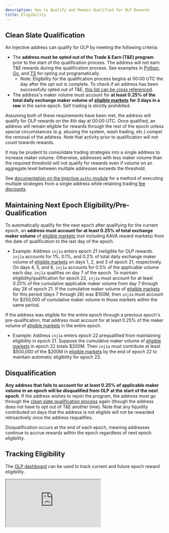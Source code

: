 ```yaml
---
description: How to Qualify and Remain Qualified for OLP Rewards
title: Eligibility
---
```


## Clean Slate Qualification

An Injective address can qualify for OLP by meeting the following criteria:

* The **address must be opted out of the Trade & Earn (T\&E) program** prior to the start of the qualification process. The address will not earn T\&E rewards during the qualification process. See examples in [Python](https://github.com/InjectiveLabs/sdk-python/blob/master/examples/chain\_client/24\_MsgRewardsOptOut.py), [Go](https://github.com/InjectiveLabs/sdk-go/blob/master/examples/chain/24\_MsgRegisterAsDMM/example.go), and [TS](https://github.com/InjectiveLabs/injective-ts/wiki/04CoreModulesExchange#msgrewardsoptout) for opting out programatically.
  * Note: Eligibility for the qualification process begins at 00:00 UTC the day after the opt out is complete. To check if an address has been successfully opted out of T\&E, [this list can be cross referenced](https://lcd.injective.network/injective/exchange/v1beta1/opted\_out\_of\_rewards\_accounts).
* The address's maker volume must account for **at least 0.25% of the total daily exchange maker volume of** [**eligible markets**](./eligible-markets/) **for 3 days in a row** in the same epoch. Self trading is strictly prohibited.

Assuming both of these requirements have been met, the address will qualify for OLP rewards on the 4th day at 00:00 UTC. Once qualified, an address will remain eligible for rewards through the rest of the epoch unless special circumstances (e.g. abusing the system, wash trading, etc.) compel the removal of the address. Note that activity prior to qualification will not count towards rewards.

<Callout icon="warning" color="#07C1FF" iconType="regular">
It may be prudent to consolidate trading strategies into a single address to increase maker volume. Otherwise, addresses with less maker volume than the required threshold will not qualify for rewards even if volume on an aggregate level between multiple addresses exceeds the threshold.&#x20;

See [documentation on the Injective `authz` module](https://docs.injective.network/develop/modules/Core/authz/) for a method of executing multiple strategies from a single address while retaining trading [fee discounts](https://helixapp.com/fee-discounts).
</Callout>

## Maintaining Next Epoch Eligibility/Pre-Qualification

To automatically qualify for the next epoch after qualifying for the current epoch, an **address must account for at least 0.25% of total exchange maker volume** of [eligible markets](./eligible-markets/) (not including KAVA reward markets) from the date of qualification to the last day of the epoch.&#x20;

* Example: Address `inj1a` enters epoch 21 ineligible for OLP rewards. `inj1a` accounts for 1%, 0.1%, and 0.2% of total daily exchange maker volume of [eligible markets](./eligible-markets/) on days 1, 2, and 3 of epoch 21, respectively. On days 4, 5, and 6, `inj1a` accounts for 0.5% of the applicable volume each day. `inj1a` qualifies on day 7 of the epoch. To maintain eligibility/qualification for epoch 22, `inj1a` must account for at least 0.25% of the cumulative applicable maker volume from day 7 through day 28 of epoch 21. If the cumulative maker volume of [eligible markets](./eligible-markets/) for this period (days 7 through 28) was $100M, then `inj1a` must account for $250,000 of cumulative maker volume in those markets within the same period.

If the address was eligible for the entire epoch through a previous epoch's pre-qualification, that address must account for at least 0.25% of the maker volume of [eligible markets](./eligible-markets/) in the entire epoch.&#x20;

* Example: Address `inj1a` enters epoch 22 prequalified from maintaining eligibility in epoch 21. Suppose the cumulative maker volume of [eligible markets](./eligible-markets.md) in epoch 22 totals $200M. Then `inj1a` must contribute at least $500,000 of the $200M in [eligible markets](./eligible-markets.md) by the end of epoch 22 to maintain automatic eligibility for epoch 23.

## Disqualification

**Any address that fails to account for at least 0.25% of applicable maker volume in an epoch will be disqualified from OLP at the start of the next epoch**. If the address wishes to rejoin the program, the address must go through the [clean slate qualification process](./eligibility/#clean-slate-qualification) again (though the address does not have to opt out of T\&E another time). Note that any liquidity contributed on days that the address is not eligible will not be rewarded retroactively once the address requalifies.

<Callout icon="info" color="#07C1FF" iconType="regular">
Disqualification occurs at the end of each epoch, meaning addresses continue to accrue rewards within the epoch regardless of next epoch eligibility.
</Callout>

## Tracking Eligibility

The [OLP dashboard](https://trading.injective.network/program/liquidity/eligibility) can be used to track current and future epoch reward eligibility.

<iframe src="https://trading.injective.network/program/liquidity/eligibility" className="w-full h-96 rounded-xl"></iframe>
